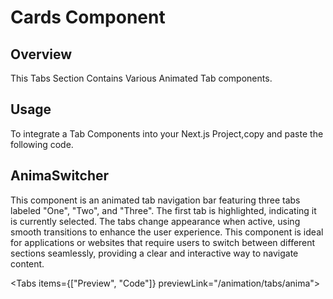 
# Cards Component

## Overview

This Tabs Section Contains Various Animated Tab components.

## Usage

To integrate a Tab Components into your Next.js Project,copy and paste the following code.

## AnimaSwitcher

This component is an animated tab navigation bar featuring three tabs labeled "One", "Two", and "Three". The first tab is highlighted, indicating it is currently selected. The tabs change appearance when active, using smooth transitions to enhance the user experience. This component is ideal for applications or websites that require users to switch between different sections seamlessly, providing a clear and interactive way to navigate content.

<Tabs items={["Preview", "Code"]} previewLink="/animation/tabs/anima">
  <TabComponent label="Preview">
    <div className="flex items-center justify-center py-10 md:py-32 ">
      <AnimaSwitcher />
    </div>
  </TabComponent>
  <TabComponent label="Code">
    <SourceCodeViewer componentPath="ui/examples/tab.tsx" />
  </TabComponent>
</Tabs>
